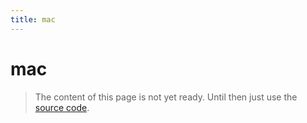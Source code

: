 ```yaml
---
title: mac
---
```


# mac

> The content of this page is not yet ready. Until then just use the [source code](https://github.com/fabian-hiller/valibot/blob/main/library/src/validations/mac/mac.ts).
